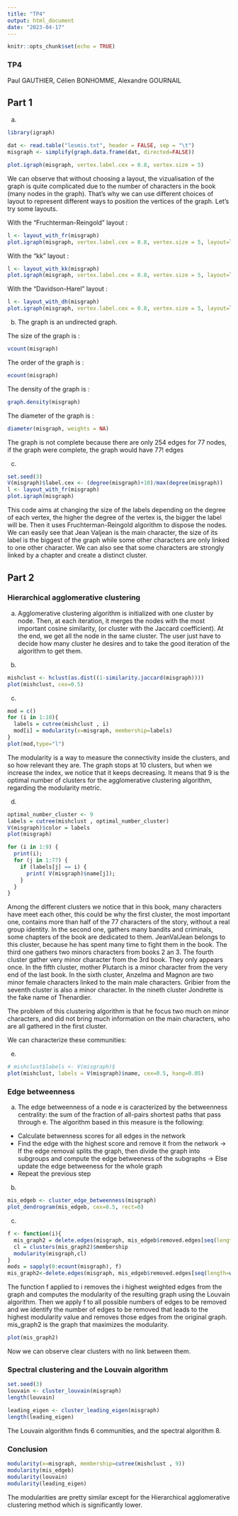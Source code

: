 ```yaml
---
title: "TP4"
output: html_document
date: "2023-04-17"
---
```



```r
knitr::opts_chunk$set(echo = TRUE)
```
### TP4
Paul GAUTHIER, Célien BONHOMME, Alexandre GOURNAIL

## Part 1
(a)

```r
library(igraph)
```


```r
dat <- read.table("lesmis.txt", header = FALSE, sep = "\t")
misgraph <- simplify(graph.data.frame(dat, directed=FALSE))

plot.igraph(misgraph, vertex.label.cex = 0.8, vertex.size = 5)
```

We can observe that without choosing a layout, the vizualisation of the graph is quite complicated due to the number of characters in the book (many nodes in the graph). That's why we can use different choices of layout to represent different ways to position the vertices of the graph. Let's try some layouts.

With the "Fruchterman-Reingold" layout : 

```r
l <- layout_with_fr(misgraph)
plot.igraph(misgraph, vertex.label.cex = 0.8, vertex.size = 5, layout=l)
```

With the "kk" layout :

```r
l <- layout_with_kk(misgraph)
plot.igraph(misgraph, vertex.label.cex = 0.8, vertex.size = 5, layout=l)
```

With the "Davidson-Harel" layout : 

```r
l <- layout_with_dh(misgraph)
plot.igraph(misgraph, vertex.label.cex = 0.8, vertex.size = 5, layout=l)
```

(b)
The graph is an undirected graph.

The size of the graph is :  

```r
vcount(misgraph)
```

The order of the graph is : 
```r
ecount(misgraph)
```

The density of the graph is :
```r
graph.density(misgraph)
```

The diameter of the graph is :  
```r
diameter(misgraph, weights = NA)
```

The graph is not complete because there are only $254$ edges for $77$ nodes, if the graph were complete, the graph would have $77!$ edges

(c)

```r
set.seed(3)
V(misgraph)$label.cex <- (degree(misgraph)+10)/max(degree(misgraph))
l <- layout_with_fr(misgraph)
plot.igraph(misgraph)
```

This code aims at changing the size of the labels depending on the degree of each vertex, the higher the degree of the vertex is, the bigger the label will be. Then it uses Fruchterman-Reingold algorithm to dispose the nodes. We can easily see that Jean Valjean is the main character, the size of its label is the biggest of the graph while some other characters are only linked to one other character. We can also see that some characters are strongly linked by a chapter and create a distinct cluster.

## Part 2

### Hierarchical agglomerative clustering

(a)
Agglomerative clustering algorithm is initialized with one cluster by node. Then, at each iteration, it merges the nodes with the most important cosine similarity, (or cluster with the Jaccard coefficient). At the end, we get all the node in the same cluster. The user just have to decide how many cluster he desires and to take the good iteration of the algorithm to get them.

(b)
```r
mishclust <- hclust(as.dist((1-similarity.jaccard(misgraph))))
plot(mishclust, cex=0.5)
```

(c)
```r
mod = c()
for (i in 1:10){
  labels = cutree(mishclust , i)
  mod[i] = modularity(x=misgraph, membership=labels)
}
plot(mod,type="l")
```
The modularity is a way to measure the connectivity inside the clusters, and so how relevant they are. The graph stops at 10 clusters, but when we increase the index, we notice that it keeps decreasing. It means that 9 is the optimal number of clusters for the agglomerative clustering algorithm, regarding the modularity metric.

(d)
```r
optimal_number_cluster <- 9
labels = cutree(mishclust , optimal_number_cluster)
V(misgraph)$color = labels
plot(misgraph)
```
```r
for (i in 1:9) {
  print(i);
  for (j in 1:77) {
    if (labels[j] == i) {
      print( V(misgraph)$name[j]);
    }
  }
}
```
Among the different clusters we notice that in this book, many characters have meet each other, this could be why the first cluster, the most important one, contains more than half of the 77 characters of the story, without a real group identity.
In the second one, gathers many bandits and criminals, some chapters of the book are dedicated to them. JeanValJean belongs to this cluster, because he has spent many time to fight them in the book.
The third one gathers two minors characters from books 2 an 3.
The fourth cluster gather very minor character from the 3rd book. They only appears once.
In the fifth cluster, mother Plutarch is a minor character from the very end of the last book.
In the sixth cluster, Anzelma and Magnon are two minor female characters linked to the main male characters.
Gribier from the seventh cluster is also a minor character.
In the nineth cluster Jondrette is the fake name of Thenardier.

The problem of this clustering algorithm is that he focus two much on minor characters, and did not bring much information on the main characters, who are all gathered in the first cluster.

We can characterize these communities:

(e)
```r
# mishclust$labels <- V(misgraph)$
plot(mishclust, labels = V(misgraph)$name, cex=0.5, hang=0.05)
```

### Edge betweenness

(a)
The edge betweenness of a node e is caracterized by the betweenness centrality: the sum of the fraction of all-pairs shortest paths that pass through e. 
The algorithm based in this measure is the following:
  - Calculate betwenness scores for all edges in the network
  - Find the edge with the highest score and remove it from the network
    -> If the edge removal splits the graph, then divide the graph into subgroups and
compute the edge betweeness of the subgraphs
    -> Else update the edge betweeness for the whole graph
  - Repeat the previous step
  
(b)

```r
mis_edgeb <- cluster_edge_betweenness(misgraph)
plot_dendrogram(mis_edgeb, cex=0.5, rect=0)
```
(c)

```r
f <- function(i){
  mis_graph2 = delete.edges(misgraph, mis_edgeb$removed.edges[seq(length=i)])
  cl = clusters(mis_graph2)$membership
  modularity(misgraph,cl)
}
mods = sapply(0:ecount(misgraph), f)
mis_graph2<-delete.edges(misgraph, mis_edgeb$removed.edges[seq(length=which.max(mods)-1)])
```

The function f applied to i removes the i highest weighted edges from the graph and computes the modularity of the resulting graph using the Louvain algorithm.
Then we apply f to all possible numbers of edges to be removed and we identify the number of edges to be removed that leads to the highest modularity value and removes those edges from the original graph. mis_graph2 is the graph that maximizes the modularity.

```r
plot(mis_graph2)
```

Now we can observe clear clusters with no link between them.

### Spectral clustering and the Louvain algorithm


```r
set.seed(3)
louvain <- cluster_louvain(misgraph)
length(louvain)
```


```r
leading_eigen <- cluster_leading_eigen(misgraph)
length(leading_eigen)
```

The Louvain algorithm finds 6 communities, and the spectral algorithm 8.


### Conclusion

```r
modularity(x=misgraph, membership=cutree(mishclust , 9))
modularity(mis_edgeb)
modularity(louvain)
modularity(leading_eigen)
```

The modularities are pretty similar except for the Hierarchical agglomerative clustering method which is significantly lower.
